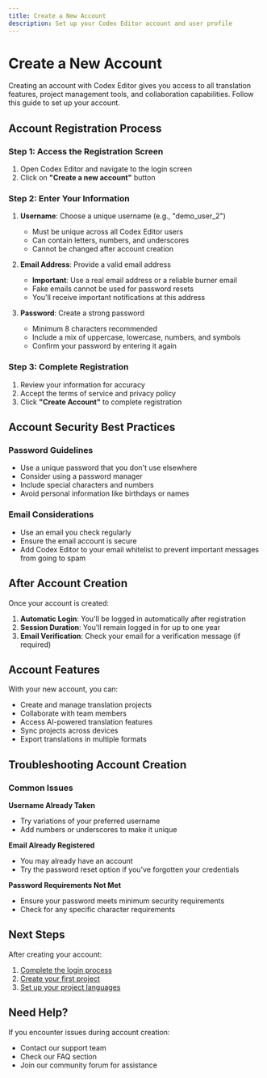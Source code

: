 ```yaml
---
title: Create a New Account
description: Set up your Codex Editor account and user profile
---
```


# Create a New Account

Creating an account with Codex Editor gives you access to all translation features, project management tools, and collaboration capabilities. Follow this guide to set up your account.

## Account Registration Process

<LoomVideo videoId="2069f6f2e88e462493e3c1a46a23cdb2" timestamp={17} title="Create a New Account" />

### Step 1: Access the Registration Screen
1. Open Codex Editor and navigate to the login screen
2. Click on **"Create a new account"** button

### Step 2: Enter Your Information
1. **Username**: Choose a unique username (e.g., "demo_user_2")
   - Must be unique across all Codex Editor users
   - Can contain letters, numbers, and underscores
   - Cannot be changed after account creation

2. **Email Address**: Provide a valid email address
   - **Important**: Use a real email address or a reliable burner email
   - Fake emails cannot be used for password resets
   - You'll receive important notifications at this address

3. **Password**: Create a strong password
   - Minimum 8 characters recommended
   - Include a mix of uppercase, lowercase, numbers, and symbols
   - Confirm your password by entering it again

### Step 3: Complete Registration
1. Review your information for accuracy
2. Accept the terms of service and privacy policy
3. Click **"Create Account"** to complete registration

## Account Security Best Practices

### Password Guidelines
- Use a unique password that you don't use elsewhere
- Consider using a password manager
- Include special characters and numbers
- Avoid personal information like birthdays or names

### Email Considerations
- Use an email you check regularly
- Ensure the email account is secure
- Add Codex Editor to your email whitelist to prevent important messages from going to spam

## After Account Creation

Once your account is created:

1. **Automatic Login**: You'll be logged in automatically after registration
2. **Session Duration**: You'll remain logged in for up to one year
3. **Email Verification**: Check your email for a verification message (if required)

## Account Features

With your new account, you can:

- Create and manage translation projects
- Collaborate with team members
- Access AI-powered translation features
- Sync projects across devices
- Export translations in multiple formats

## Troubleshooting Account Creation

### Common Issues

**Username Already Taken**
- Try variations of your preferred username
- Add numbers or underscores to make it unique

**Email Already Registered**
- You may already have an account
- Try the password reset option if you've forgotten your credentials

**Password Requirements Not Met**
- Ensure your password meets minimum security requirements
- Check for any specific character requirements

## Next Steps

After creating your account:

1. [Complete the login process](/getting-started/logging-in)
2. [Create your first project](/getting-started/creating-project)
3. [Set up your project languages](/getting-started/setting-languages)

## Need Help?

If you encounter issues during account creation:
- Contact our support team
- Check our FAQ section
- Join our community forum for assistance 